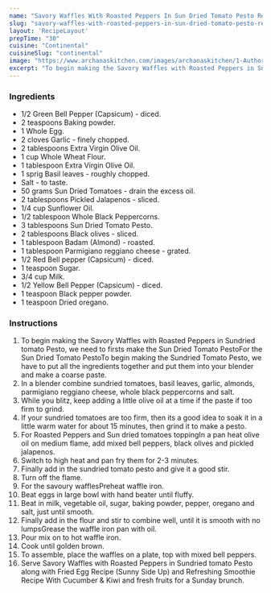 ---
name: "Savory Waffles With Roasted Peppers In Sun Dried Tomato Pesto Recipe"
slug: "savory-waffles-with-roasted-peppers-in-sun-dried-tomato-pesto-recipe"
layout: 'RecipeLayout'
prepTime: "30"
cuisine: "Continental"
cuisineSlug: "continental"
image: "https://www.archanaskitchen.com/images/archanaskitchen/1-Author/sneha-archanaskitchen.com/Savory_Waffles_with_Roasted_Peppers_tossed_in_Sun_dried_tomato_Pesto_Recipe__1600.jpg"
excerpt: "To begin making the Savory Waffles with Roasted Peppers in Sundried tomato Pesto, we need to firsts make the Sun Dried Tomato PestoFor the Sun Dried Tomato PestoTo begin making the Sundried Tomato Pesto, we have to put all the ingredients together and put them into your blender and make a coarse paste"
---

### Ingredients

- 1/2 Green Bell Pepper (Capsicum) - diced.
- 2 teaspoons Baking powder.
- 1 Whole Egg.
- 2 cloves Garlic - finely chopped.
- 2 tablespoons Extra Virgin Olive Oil.
- 1 cup Whole Wheat Flour.
- 1 tablespoon Extra Virgin Olive Oil.
- 1 sprig Basil leaves - roughly chopped.
- Salt - to taste.
- 50 grams Sun Dried Tomatoes - drain the excess oil.
- 2 tablespoons Pickled Jalapenos - sliced.
- 1/4 cup Sunflower Oil.
- 1/2 tablespoon Whole Black Peppercorns.
- 3 tablespoons Sun Dried Tomato Pesto.
- 2 tablespoons Black olives - sliced.
- 1 tablespoon Badam (Almond) - roasted.
- 1 tablespoon Parmigiano reggiano cheese - grated.
- 1/2 Red Bell pepper (Capsicum) - diced.
- 1 teaspoon Sugar.
- 3/4 cup Milk.
- 1/2 Yellow Bell Pepper (Capsicum) - diced.
- 1 teaspoon Black pepper powder.
- 1 teaspoon Dried oregano.

### Instructions

1. To begin making the Savory Waffles with Roasted Peppers in Sundried tomato Pesto, we need to firsts make the Sun Dried Tomato PestoFor the Sun Dried Tomato PestoTo begin making the Sundried Tomato Pesto, we have to put all the ingredients together and put them into your blender and make a coarse paste.
1. In a blender combine sundried tomatoes, basil leaves, garlic, almonds, parmigiano reggiano cheese, whole black peppercorns and salt.
1. While you blitz, keep adding a little olive oil at a time if the paste if too firm to grind.
1. If your sundried tomatoes are too firm, then its a good idea to soak it in a little warm water for about 15 minutes, then grind it to make a pesto.
1. For Roasted Peppers and Sun dried tomatoes toppingIn a pan heat olive oil on medium flame, add  mixed bell peppers, black olives and pickled jalapenos.
1. Switch to high heat and pan fry them for 2-3 minutes.
1. Finally add in the sundried tomato pesto and give it a good stir.
1. Turn off the flame.
1. For the savoury wafflesPreheat waffle iron.
1. Beat eggs in large bowl with hand beater until fluffy.
1. Beat in milk, vegetable oil, sugar, baking powder, pepper, oregano and salt, just until smooth.
1. Finally add in the flour and stir to combine well, until it is smooth with no lumpsGrease the waffle iron pan with oil.
1. Pour mix on to hot waffle iron.
1. Cook until golden brown.
1. To assemble, place the waffles on a plate, top with mixed bell peppers.
1. Serve Savory Waffles with Roasted Peppers in Sundried tomato Pesto along with Fried Egg Recipe (Sunny Side Up) and Refreshing Smoothie Recipe With Cucumber & Kiwi and fresh fruits for a Sunday brunch.
